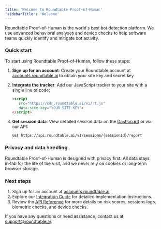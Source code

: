 ```yaml
---
title: 'Welcome to Roundtable Proof-of-Human'
'sidebarTitle': 'Welcome'
---
```


Roundtable Proof-of-Human is the world's best bot detection platform. We use advanced behavioral analyses and device checks to help software teams quickly identify and mitigate bot activity.

### Quick start
To start using Roundtable Proof-of-Human, follow these steps:

1. **Sign up for an account**: Create your Roundtable account at [accounts.roundtable.ai](https://accounts.roundtable.ai) to obtain your site key and secret key.

2. **Integrate the tracker**: Add our JavaScript tracker to your site with a single line of code:
   ```html
   <script
      src="https://cdn.roundtable.ai/v1/rt.js"
      data-site-key="YOUR_SITE_KEY">
   </script>
   ```

3. **Get session data**: View detailed session data on the [Dashboard](https://accounts.roundtable.ai) or via our API:
   ```
   GET https://api.roundtable.ai/v1/sessions/{sessionId}/report
   ```

### Privacy and data handling

Roundtable Proof-of-Human is designed with privacy first. All data stays in‑tab for the life of the visit, and we never rely on cookies or long‑term browser storage.
   
### Next steps

1. Sign up for an account at [accounts.roundtable.ai](https://accounts.roundtable.ai).
2. Explore our [Integration Guide](integration) for detailed implementation instructions.
3. Review the [API Reference](api-reference) for more details on risk scores, sessions logs, biometric checks, and device checks.

If you have any questions or need assistance, contact us at support@roundtable.ai.